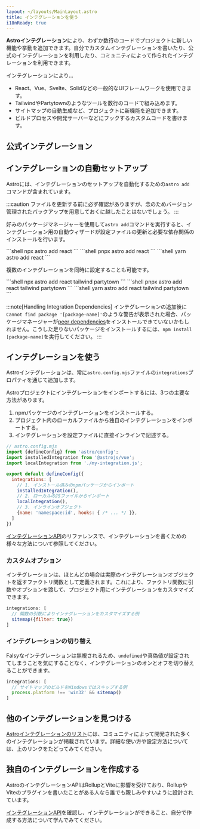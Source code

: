 ```yaml
---
layout: ~/layouts/MainLayout.astro
title: インテグレーションを使う
i18nReady: true
---
```




**Astroインテグレーション**により、わずか数行のコードでプロジェクトに新しい機能や挙動を追加できます。自分でカスタムインテグレーションを書いたり、公式のインテグレーションを利用したり、コミュニティによって作られたインテグレーションを利用できます。

インテグレーションにより…

- React、Vue、Svelte、Solidなどの一般的なUIフレームワークを使用できます。
- TailwindやPartytownのようなツールを数行のコードで組み込めます。
- サイトマップの自動生成など、プロジェクトに新機能を追加できます。
- ビルドプロセスや開発サーバーなどにフックするカスタムコードを書けます。

## 公式インテグレーション

<IntegrationsNav />

## インテグレーションの自動セットアップ

Astroには、インテグレーションのセットアップを自動化するための`astro add`コマンドが含まれています。

:::caution
ファイルを更新する前に必ず確認がありますが、念のためバージョン管理されたバックアップを用意しておくに越したことはないでしょう。
:::

好みのパッケージマネージャーを使用して`astro add`コマンドを実行すると、インテグレーション用の自動ウィザードが設定ファイルの更新と必要な依存関係のインストールを行います。

<PackageManagerTabs>
  <Fragment slot="npm">
  ```shell
  npx astro add react
  ```
  </Fragment>
  <Fragment slot="pnpm">
  ```shell
  pnpx astro add react
  ```
  </Fragment>
  <Fragment slot="yarn">
  ```shell
  yarn astro add react
  ```
  </Fragment>
</PackageManagerTabs>

複数のインテグレーションを同時に設定することも可能です。

<PackageManagerTabs>
  <Fragment slot="npm">
  ```shell
  npx astro add react tailwind partytown
  ```
  </Fragment>
  <Fragment slot="pnpm">
  ```shell
  pnpx astro add react tailwind partytown
  ```
  </Fragment>
  <Fragment slot="yarn">
  ```shell
  yarn astro add react tailwind partytown
  ```
  </Fragment>
</PackageManagerTabs>

:::note[Handling Integration Dependencies]
インテグレーションの追加後に`Cannot find package '[package-name]'`のような警告が表示された場合、パッケージマネージャーが[peer dependencies](https://nodejs.org/en/blog/npm/peer-dependencies/)をインストールできていないかもしれません。こうした足りないパッケージをインストールするには、`npm install [package-name]`を実行してください。
:::

## インテグレーションを使う

Astroインテグレーションは、常に`astro.config.mjs`ファイルの`integrations`プロパティを通じて追加します。

Astroプロジェクトにインテグレーションをインポートするには、3つの主要な方法があります。
1. npmパッケージのインテグレーションをインストールする。
2. プロジェクト内のローカルファイルから独自のインテグレーションをインポートする。
3. インテグレーションを設定ファイルに直接インラインで記述する。

```js
// astro.config.mjs
import {defineConfig} from 'astro/config';
import installedIntegration from '@astrojs/vue';
import localIntegration from './my-integration.js';

export default defineConfig({
  integrations: [
    // 1. インストール済みのnpmパッケージからインポート
    installedIntegration(),
    // 2. ローカルのJSファイルからインポート
    localIntegration(),
    // 3. インラインオブジェクト
    {name: 'namespace:id', hooks: { /* ... */ }},
  ]
})
```

[インテグレーションAPI](/ja/reference/integrations-reference/)のリファレンスで、インテグレーションを書くための様々な方法について参照してください。

### カスタムオプション

インテグレーションは、ほとんどの場合は実際のインテグレーションオブジェクトを返すファクトリ関数として定義されます。これにより、ファクトリ関数に引数やオプションを渡して、プロジェクト用にインテグレーションをカスタマイズできます。

```js
integrations: [
  // 関数の引数によりインテグレーションをカスタマイズする例
  sitemap({filter: true})
]
```

### インテグレーションの切り替え

Falsyなインテグレーションは無視されるため、`undefined`や真偽値が設定されてしまうことを気にすることなく、インテグレーションのオンとオフを切り替えることができます。

```js
integrations: [
  // サイトマップのビルドをWindowsではスキップする例
  process.platform !== 'win32' && sitemap()
]
```

## 他のインテグレーションを見つける

[Astroインテグレーションのリスト](https://astro.build/integrations/)には、コミュニティによって開発された多くのインテグレーションが掲載されています。詳細な使い方や設定方法については、上のリンクをたどってみてください。

## 独自のインテグレーションを作成する

AstroのインテグレーションAPIはRollupとViteに影響を受けており、RollupやViteのプラグインを書いたことがある人なら誰でも親しみやすいように設計されています。

[インテグレーションAPI](/ja/reference/integrations-reference/)を確認し、インテグレーションができること、自分で作成する方法について学んでみてください。
